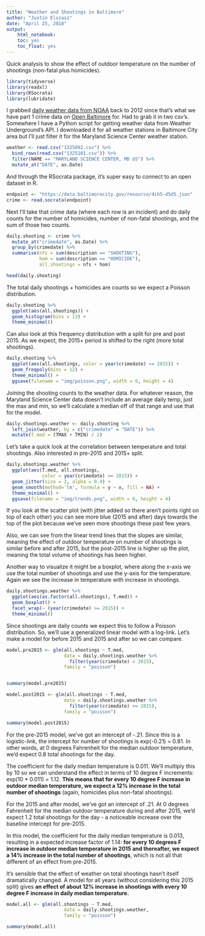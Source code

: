 ```yaml
---
title: "Weather and Shootings in Baltimore"
author: "Justin Elszasz"
date: "April 25, 2018"
output:
    html_notebook:
    toc: yes
    toc_float: yes
---
```


Quick analysis to show the effect of outdoor temperature on the number of shootings (non-fatal plus homicides).


```r
library(tidyverse)
library(readxl)
library(RSocrata)
library(lubridate)
```
I grabbed [daily weather data from NOAA](https://www.ncdc.noaa.gov/cdo-web/datasets) back to 2012 since that's what we have part 1 crime data on [Open Baltimore](https://data.baltimorecity.gov/Public-Safety/BPD-Part-1-Victim-Based-Crime-Data/wsfq-mvij) for. Had to grab it in two csv's. Somewhere I have a Python script for getting weather data from Weather Underground's API. I downloaded it for all weather stations in Baltimore City area but I'll just filter it for the Maryland Science Center weather station.

```r
weather <- read.csv("1325092.csv") %>%
  bind_rows(read.csv("1325101.csv")) %>%
  filter(NAME == "MARYLAND SCIENCE CENTER, MD US") %>%
  mutate_at("DATE", as.Date)
```

And through the RSocrata package, it's super easy to connect to an open dataset in R.

```r
endpoint <- "https://data.baltimorecity.gov/resource/4ih5-d5d5.json"
crime <- read.socrata(endpoint)
```

Next I'll take that crime data (where each row is an incident) and do daily counts for the number of homicides, number of non-fatal shootings, and the sum of those two counts.

```r
daily.shooting <- crime %>% 
  mutate_at("crimedate", as.Date) %>%
  group_by(crimedate) %>%
  summarise(nfs = sum(description == "SHOOTING"),
            hom = sum(description == "HOMICIDE"),
            all.shootings = nfs + hom)

head(daily.shooting)
```

The total daily shootings + homicides are counts so we expect a Poisson distribution.

```r
daily.shooting %>%
  ggplot(aes(all.shootings)) +
  geom_histogram(bins = 13) +
  theme_minimal()
```

Can also look at this frequency distribution with a split for pre and post 2015. As we expect, the 2015+ period is shifted to the right (more total shootings).

```r
daily.shooting %>%
  ggplot(aes(all.shootings, color = year(crimedate) >= 2015)) +
  geom_freqpoly(bins = 12) +
  theme_minimal() +
  ggsave(filename = "img/poisson.png", width = 6, height = 4)
```

Joining the shooting counts to the weather data. For whatever reason, the Maryland Science Center data doesn't include an average daily temp, just the max and min, so we'll calculate a median off of that range and use that for the model.

```r
daily.shootings.weather <- daily.shooting %>%
  left_join(weather, by = c("crimedate" = "DATE")) %>%
  mutate(T.med = (TMAX + TMIN) / 2)
```

Let's take a quick look at the correlation between temperature and total shootings. Also interested in pre-2015 and 2015+ split.

```r
daily.shootings.weather %>%
  ggplot(aes(T.med, all.shootings, 
             color = year(crimedate) >= 2015)) +
  geom_jitter(size = 2, alpha = 0.4) +
  geom_smooth(method='lm', formula = y ~ x, fill = NA) +
  theme_minimal() +
  ggsave(filename = "img/trends.png", width = 6, height = 4)
```

If you look at the scatter plot (with jitter added so there aren't points right on top of each other) you can see more blue (2015 and after) days towards the top of the plot because we've seen more shootings these past few years.

Also, we can see from the linear trend lines that the slopes are similar, meaning the effect of outdoor temperature on number of shootings is similar before and after 2015, but the post-2015 line is higher up the plot, meaning the total volume of shootings has been higher.  

Another way to visualize it might be a boxplot, where along the x-axis we use the total number of shootings and use the y-axis for the temperature. Again we see the increase in temperature with increase in shootings.

```r
daily.shootings.weather %>%
  ggplot(aes(as.factor(all.shootings), T.med)) + 
  geom_boxplot() + 
  facet_wrap(~ (year(crimedate) >= 2015)) +
  theme_minimal()
```

Since shootings are daily counts we expect this to follow a Poisson distribution. So, we'll use a generalized linear model with a log-link. Let's make a model for before 2015 and 2015 and after so we can compare.

```r
model.pre2015 <- glm(all.shootings ~ T.med, 
                     data = daily.shootings.weather %>%
                       filter(year(crimedate) < 2015), 
                     family = "poisson")


summary(model.pre2015)
```

```r

model.post2015 <- glm(all.shootings ~ T.med, 
                     data = daily.shootings.weather %>%
                       filter(year(crimedate) >= 2015), 
                     family = "poisson")

summary(model.post2015)
```

For the pre-2015 model, we've got an intercept of -.21. Since this is a logistic-link, the intercept for number of shootings is exp(-0.21) = 0.81. In other words, at 0 degrees Fahrenheit for the median outdoor temperature, we'd expect 0.8 total shootings for the day.

The coefficient for the daily median temperature is 0.011. We'll multiply this by 10 so we can understand the effect in terms of 10 degree F increments: exp(10 * 0.011) = 1.12. __This means that for every 10 degree F increase in outdoor median temperature, we expect a 12% increase in the total number of shootings__ (again, homicides plus non-fatal shootings).  

For the 2015 and after model, we've got an intercept of .21. At 0 degrees Fahrenheit for the median outdoor temperature during and after 2015, we'd expect 1.2 total shootings for the day - a noticeable increase over the baseline intercept for pre-2015.

In this model, the coefficient for the daily median temperature is 0.013, resulting in a expected increase factor of 1.14: __for every 10 degrees F increase in outdoor median temperature in 2015 and thereafter, we expect a 14% increase in the total number of shootings__, which is not all that different of an effect from pre-2015.

It's sensible that the effect of weather on total shootings hasn't itself dramatically changed. A model for all years (without considering this 2015 split) gives __an effect of about 12% increase in shootings with every 10 degree F increase in daily median temperature.__


```r
model.all <- glm(all.shootings ~ T.med, 
                     data = daily.shootings.weather, 
                     family = "poisson")

summary(model.all)
```